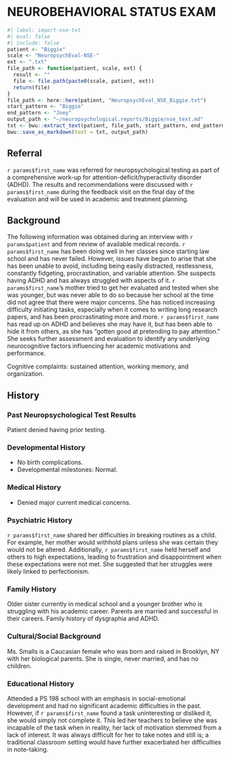 # NEUROBEHAVIORAL STATUS EXAM {#sec-nse}

```r
#| label: import-nse-txt
#| eval: false
#| include: false
patient <- "Biggie"
scale <- "NeuropsychEval-NSE-"
ext <- ".txt"
file_path <- function(patient, scale, ext) {
  result <- ""
  file <- file.path(paste0(scale, patient, ext))
  return(file)
}
file_path <- here::here(patient, "NeuropsychEval_NSE_Biggie.txt")
start_pattern <- "Biggie"
end_pattern <- "Joey"
output_path <- "~/neuropsychological.reports/Biggie/nse_text.md"
txt <- bwu::extract_text(patient, file_path, start_pattern, end_pattern)
bwu::save_as_markdown(text = txt, output_path)
```

## Referral

`r params$first_name` was referred for neuropsychological testing as part of a comprehensive work-up for attention-deficit/hyperactivity disorder (ADHD). The results and recommendations were discussed with `r params$first_name` during the feedback visit on the final day of the evaluation and will be used in academic and treatment planning.

## Background

The following information was obtained during an interview with `r params$patient` and from review of available medical records.
`r params$first_name` has been doing well in her classes since starting law school and has never failed.
However, issues have begun to arise that she has been unable to avoid, including being easily distracted, restlessness, constantly fidgeting, procrastination, and variable attention.
She suspects having ADHD and has always struggled with aspects of it.
`r params$first_name`'s mother tried to get her evaluated and tested when she was younger, but was never able to do so because her school at the time did not agree that there were major concerns.
She has noticed increasing difficulty initiating tasks, especially when it comes to writing long research papers, and has been procrastinating more and more.
`r params$first_name` has read up on ADHD and believes she may have it, but has been able to hide it from others, as she has "gotten good at pretending to pay attention." She seeks further assessment and evaluation to identify any underlying neurocognitive factors influencing her academic motivations and performance.

Cognitive complaints: sustained attention, working memory, and organization.

## History

### Past Neuropsychological Test Results

Patient denied having prior testing.

### Developmental History

-   No birth complications.
-   Developmental milestones: Normal.

### Medical History

-   Denied major current medical concerns.

### Psychiatric History

`r params$first_name` shared her difficulties in breaking routines as a child.
For example, her mother would withhold plans unless she was certain they would not be altered.
Additionally, `r params$first_name` held herself and others to high expectations, leading to frustration and disappointment when these expectations were not met.
She suggested that her struggles were likely linked to perfectionism.

### Family History

Older sister currently in medical school and a younger brother who is struggling with his academic career.
Parents are married and successful in their careers.
Family history of dysgraphia and ADHD.

### Cultural/Social Background

Ms. Smalls is a Caucasian female who was born and raised in Brooklyn, NY with her biological parents.
She is single, never married, and has no children.

### Educational History

Attended a PS 198 school with an emphasis in social-emotional development and had no significant academic difficulties in the past.
However, if `r params$first_name` found a task uninteresting or disliked it, she would simply not complete it.
This led her teachers to believe she was incapable of the task when in reality, her lack of motivation stemmed from a lack of interest.
It was always difficult for her to take notes and still is; a traditional classroom setting would have further exacerbated her difficulties in note-taking.
